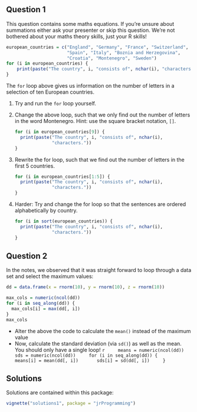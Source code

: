 ## Question 1

This question contains some maths equations. If you're unsure about summations either ask your presenter or skip this question. We're not bothered about your maths theory skills, just your R skills!

```r
european_countries = c("England", "Germany", "France", "Switzerland",
                       "Spain", "Italy", "Boznia and Herzegovina",
                       "Croatia", "Montenegro", "Sweden")
for (i in european_countries) {
    print(paste("The country", i, "consists of", nchar(i), "characters."))
}
``` 

The `for` loop above gives us information on the number of letters in a selection of ten European countries.

1. Try and run the `for` loop yourself.

2. Change the above loop, such that we only find out the number of letters in the word Montenegro. Hint: use the square bracket notation, `[]`.

    ```r
    for (i in european_countries[9]) {
      print(paste("The country", i, "consists of", nchar(i),
                  "characters."))
    }
    ```
    
3. Rewrite the for loop, such that we find out the number of letters in the first 5 countries.

    ```r
    for (i in european_countries[1:5]) {
      print(paste("The country", i, "consists of", nchar(i),
                  "characters."))
    }
    ```

4. Harder: Try and change the for loop so that the sentences are ordered alphabetically by country.

    ```r
    for (i in sort(european_countries)) {
      print(paste("The country", i, "consists of", nchar(i),
                  "characters."))
    }
    ```

## Question 2

In the notes, we observed that it was straight forward to
loop through a data set and select the maximum values:

```r
dd = data.frame(x = rnorm(10), y = rnorm(10), z = rnorm(10))

max_cols = numeric(ncol(dd))
for (i in seq_along(dd)) {
  max_cols[i] = max(dd[, i])
}
max_cols
```

 * Alter the above the code to calculate the `mean()` instead of the maximum value
 * Now, calculate the standard deviation (via `sd()`) as well as the mean. 
 You should only have a single loop!
    ```r
    means = numeric(ncol(dd))
    sds = numeric(ncol(dd))
    for (i in seq_along(dd)) {
      means[i] = mean(dd[, i])
      sds[i] = sd(dd[, i])
    }
    ```
    
## Solutions

Solutions are contained within this package:
```r
vignette("solutions1", package = "jrProgramming")
```


